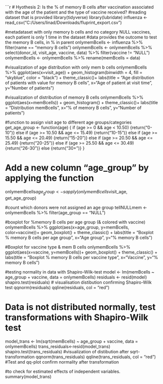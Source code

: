 

```r
# Hyothesis 2: Is the % of memory B cells after vaccination associated with the age of the patient and the type of vaccine received?
#reading dataset that is provided
library(tidyverse)
library(lubridate)
influenza <- read_csv("C:/Users/linad/Downloads/fluprint_export.csv")

#metadataset with only memory b cells and no category NULL vaccines, each patient is only 1 time in the dataset
#data provides the outcome to test the memory B cells, in % in parent
onlymemBcells <- influenza %>% filter(name == "memory B cells")
onlymemBcells <- onlymemBcells %>% select(donor_id, visit_age, vaccine, data) %>% filter(vaccine != "NULL")
onlymemBcells <- onlymemBcells %>% rename(memBcells = data)

#visualization of age distribution with only mem b cells
onlymemBcells %>%
  ggplot(aes(x=visit_age)) +
  geom_histogram(binwidth = 4, fill = "skyblue", color = "black") +
  theme_classic()+
  labs(title = "Age distribution of patients with value for memory B cells", x="Age of patient at visit time", y="Number of patients")

#visualization of distribution of memory B cells
onlymemBcells %>%
  ggplot(aes(x=memBcells)) +
  geom_histogram() +
  theme_classic()+
  labs(title = "Distribution memBcells", x="% of memory B cells", y="Number of patients")

#function to assign visit age to different age groups/categories
get_age_group <- function(age) {
  if (age >= 0 && age < 10.50) 
  {return("0-10")} 
  else 
    if (age >= 10.50 && age <= 15.49) {return("10-15")} 
  else 
    if (age >= 15.50 && age <= 20.49) {return("15-20")} 
  else 
    if (age >= 20.50 && age <= 25.49) {return("20-25")}
  else 
    if (age >= 25.50 && age <= 30.49) {return("26-30")}
  else {return("30+")}
}

# Add a new column "age_group" by applying the function 
onlymemBcells$age_group <- sapply(onlymemBcells$visit_age, get_age_group)

#count which donors were not assigned an age group
tellNULLmem <- onlymemBcells %>% filter(age_group == "NULL")

#boxplot for %memory B cells per age group (& colored with vaccine)
onlymemBcells %>%
  ggplot(aes(x=age_group, y=memBcells, color=vaccine))+
  geom_boxplot() +
  theme_classic() +
  labs(title = "Boxplot % memory B cells per age group", x="Age group", y="% memory B cells")


#Boxplot for vaccine type & mem B cells
onlymemBcells %>%
  ggplot(aes(x=vaccine, y=memBcells))+
  geom_boxplot() +
  theme_classic() +
  labs(title = "Boxplot % memory B cells per vaccine type", x="Vaccine", y="% memory B cells")

#testing normality in data with Shapiro-Wilk-test
model <- lm(memBcells ~ age_group + vaccine, data = onlymemBcells)
residuals <- resid(model)
shapiro.test(residuals)
# visualisation distibution confirming Shapiro-Wilk test
qqnorm(residuals)
qqline(residuals, col = "red")

# Data is not distributed normally, test transformations with Shapiro-Wilk test
model_trans <- lm(sqrt(memBcells) ~ age_group + vaccine, data = onlymemBcells)
trans_residuals<-resid(model_trans)
shapiro.test(trans_residuals)
#visualization of distibution after sqrt-transformation
qqnorm(trans_residuals)
qqline(trans_residuals, col = "red")
#Test and qq-plot confirm normality after transformation

#to check for estimated effects of independent variables.
summary(model_trans)



